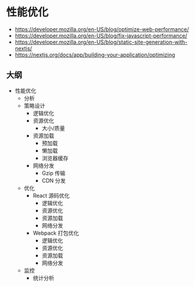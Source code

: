 # 性能优化

- https://developer.mozilla.org/en-US/blog/optimize-web-performance/
- https://developer.mozilla.org/en-US/blog/fix-javascript-performance/
- https://developer.mozilla.org/en-US/blog/static-site-generation-with-nextjs/
- https://nextjs.org/docs/app/building-your-application/optimizing

## 大纲

- 性能优化
  - 分析
  - 策略设计
    - 逻辑优化
    - 资源优化
      - 大小/质量
    - 资源加载
      - 预加载
      - 懒加载
      - 浏览器缓存
    - 网络分发
      - Gzip 传输
      - CDN 分发
  - 优化
    - React 源码优化
      - 逻辑优化
      - 资源优化
      - 资源加载
      - 网络分发
    - Webpack 打包优化
      - 逻辑优化
      - 资源优化
      - 资源加载
      - 网络分发
  - 监控
    - 统计分析
